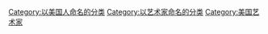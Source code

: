 [[Category:以美国人命名的分类|Category:以美国人命名的分类]]
[[Category:以艺术家命名的分类|Category:以艺术家命名的分类]]
[[Category:美国艺术家|Category:美国艺术家]]